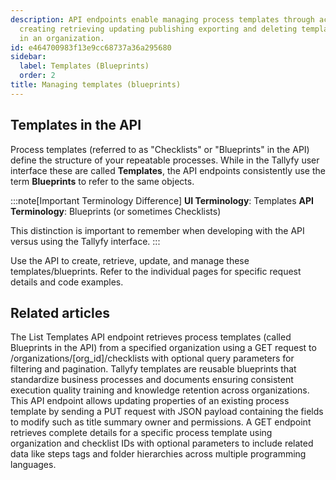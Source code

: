 ```yaml
---
description: API endpoints enable managing process templates through actions like
  creating retrieving updating publishing exporting and deleting template definitions
  in an organization.
id: e464700983f13e9cc68737a36a295680
sidebar:
  label: Templates (Blueprints)
  order: 2
title: Managing templates (blueprints)
---
```



## Templates in the API

Process templates (referred to as "Checklists" or "Blueprints" in the API) define the structure of your repeatable processes. While in the Tallyfy user interface these are called **Templates**, the API endpoints consistently use the term **Blueprints** to refer to the same objects.

:::note[Important Terminology Difference]
**UI Terminology**: Templates
**API Terminology**: Blueprints (or sometimes Checklists)

This distinction is important to remember when developing with the API versus using the Tallyfy interface.
:::

Use the API to create, retrieve, update, and manage these templates/blueprints. Refer to the individual pages for specific request details and code examples.

<PageTree />


## Related articles
<CardGrid>
<LinkTitleCard header="<b>Templates > List templates</b>" href="/products/pro/integrations/open-api/code-samples/templates/list-templates/" > The List Templates API endpoint retrieves process templates (called Blueprints in the API) from a specified organization using a GET request to /organizations/[org_id]/checklists with optional query parameters for filtering and pagination. </LinkTitleCard>
<LinkTitleCard header="<b>Documenting > Templates</b>" href="/products/pro/documenting/templates/" > Tallyfy templates are reusable blueprints that standardize business processes and documents ensuring consistent execution quality training and knowledge retention across organizations. </LinkTitleCard>
<LinkTitleCard header="<b>Templates > Update template</b>" href="/products/pro/integrations/open-api/code-samples/templates/update-template/" > This API endpoint allows updating properties of an existing process template by sending a PUT request with JSON payload containing the fields to modify such as title summary owner and permissions. </LinkTitleCard>
<LinkTitleCard header="<b>Templates > Get template</b>" href="/products/pro/integrations/open-api/code-samples/templates/get-template/" > A GET endpoint retrieves complete details for a specific process template using organization and checklist IDs with optional parameters to include related data like steps tags and folder hierarchies across multiple programming languages. </LinkTitleCard>
</CardGrid>